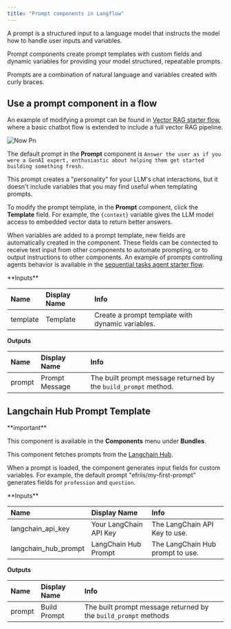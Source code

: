 ```yaml
---
title: "Prompt components in Langflow"
---
```


A prompt is a structured input to a language model that instructs the model how to handle user inputs and variables.

Prompt components create prompt templates with custom fields and dynamic variables for providing your model structured, repeatable prompts.

Prompts are a combination of natural language and variables created with curly braces.

## **Use a prompt component in a flow**

An example of modifying a prompt can be found in [Vector RAG starter flow](https://docs.langflow.org/vector-store-rag), where a basic chatbot flow is extended to include a full vector RAG pipeline.

![Now Pn](/images/now.png)

The default prompt in the **Prompt** component is `Answer the user as if you were a GenAI expert, enthusiastic about helping them get started building something fresh.`

This prompt creates a "personality" for your LLM's chat interactions, but it doesn't include variables that you may find useful when templating prompts.

To modify the prompt template, in the **Prompt** component, click the **Template** field. For example, the `{context}` variable gives the LLM model access to embedded vector data to return better answers.

When variables are added to a prompt template, new fields are automatically created in the component. These fields can be connected to receive text input from other components to automate prompting, or to output instructions to other components. An example of prompts controlling agents behavior is available in the [sequential tasks agent starter flow](https://docs.langflow.org/sequential-agent).

<Accordion title="Parameters">
  **Inputs**

  | **Name** | **Display Name** | **Info**                                         |
  | :------- | :--------------- | :----------------------------------------------- |
  | template | Template         | Create a prompt template with dynamic variables. |

  **Outputs**

  | **Name** | **Display Name** | **Info**                                                        |
  | :------- | :--------------- | :-------------------------------------------------------------- |
  | prompt   | Prompt Message   | The built prompt message returned by the `build_prompt` method. |

  ## 
</Accordion>

## **Langchain Hub Prompt Template**

<Note>
  **important**

  This component is available in the **Components** menu under **Bundles**.
</Note>

This component fetches prompts from the [Langchain Hub](https://docs.smith.langchain.com/old/category/prompt-hub).

When a prompt is loaded, the component generates input fields for custom variables. For example, the default prompt "efriis/my-first-prompt" generates fields for `profession` and `question`.

<Accordion title="Parameters">
  **Inputs**

  | **Name**             | **Display Name**       | **Info**                         |
  | :------------------- | :--------------------- | :------------------------------- |
  | langchain_api_key    | Your LangChain API Key | The LangChain API Key to use.    |
  | langchain_hub_prompt | LangChain Hub Prompt   | The LangChain Hub prompt to use. |

  **Outputs**

  | **Name** | **Display Name** | **Info**                                                        |
  | :------- | :--------------- | :-------------------------------------------------------------- |
  | prompt   | Build Prompt     | The built prompt message returned by the `build_prompt` methods |
</Accordion>